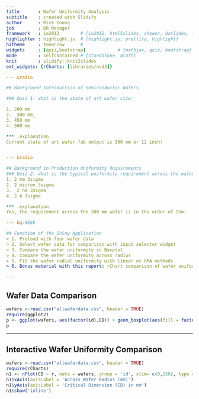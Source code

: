 ```yaml
---
title       : Wafer Uniformity Analysis
subtitle    : created with Slidify
author      : Rick Young
job         : DR Manager
framework   : io2012        # {io2012, html5slides, shower, dzslides, ...}
highlighter : highlight.js  # {highlight.js, prettify, highlight}
hitheme     : tomorrow      # 
widgets     : [quiz,bootstrap]            # {mathjax, quiz, bootstrap}
mode        : selfcontained # {standalone, draft}
knit        : slidify::knit2slides
ext_widgets: {rCharts: [libraries/nvd3]}

--- &radio

## Background Introduction of Semiconductor Wafers

### Quiz 1: what is the state of art wafer size:

1. 200 mm
2. _300 mm_
3. 450 mm
4. 500 mm

*** .explanation 
Current state of art wafer fab output is 300 mm or 12 inch!


--- &radio

## Background in Production Uniformity Requirements
### Quiz 2: what is the typical uniformity requirement across the wafer:
1. 2 mm 3sigma
2. 2 micron 3sigma
3. _2 nm 3sigma_
4. 2 A 3sigma

*** .explanation 
Yes, the requirement across the 300 mm wafer is in the order of 2nm!

--- bg:#EEE

## Function of the Shiny Application
> 1. Preload with four wafer data
> 2. Select wafer data for comparison with input selector widget
> 3. Compare the wafer uniformity in Boxplot
> 4. Compare the wafer uniformity across radius
> 5. Fit the wafer radial uniformity with linear or GMA methods
> 6. Bonus material with this report: rChart comparison of wafer uniformity

---
```


## Wafer Data Comparison
```r
wafers <-read.csv("allwaferdata.csv", header = TRUE)
require(ggplot2)
p <- ggplot(wafers, aes(factor(id),CD)) + geom_boxplot(aes(fill = factor(id))) + labs (title = "Uniformity Comparison in Boxplot") + xlab(" Wafer ID") + ylab("Critical Dimension (nm)")
p
```

--- 

## Interactive Wafer Uniformity Comparison
```r
wafers <-read.csv("allwaferdata.csv", header = TRUE)
require(rCharts)
n1 <- nPlot(CD ~ r, data = wafers, group = 'id', xlim= c(0,150), type = 'scatterChart')
n1$xAxis(axisLabel = 'Across Wafer Radius (mm)')
n1$yAxis(axisLabel = 'Critical Dimension (CD) in nm')
n1$show('inline')
```


